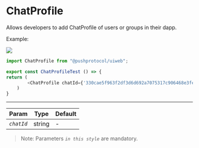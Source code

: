 # ChatProfile

Allows developers to add ChatProfile of users or groups in their dapp.

<head>
  <title>UiWeb - ChatProfile</title>
</head>



<Tabs className="codetabs" groupId="code-examples">
<TabItem value="js" attributes={{className: "codetab js"}} default>

Example:

<ModalContainer>
  <img src={require("/static/img/uiweb/chatprofile.png").default} />
</ModalContainer>

```typescript
import ChatProfile from "@pushprotocol/uiweb";

export const ChatProfileTest () => { 
return (
		<ChatProfile chatId={'330cae5f963f2df3d6d692a7075317c906468e3fe60bfb8280a7e125208939e1'} style='Info' />
	)
}
```

</TabItem>
</Tabs>

---
  
  | Param      | Type   | Default |
  | ---------- | ------ | ------- |
  | _`chatId`_ | string | -       |

  
  > Note: Parameters _`in this style`_ are mandatory.